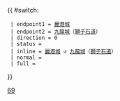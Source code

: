 {{ #switch: {{{format|}}}
  | endpoint1 = [[麗港城公共運輸交匯處|麗港城]]
  | endpoint2 = [[九龍城]]（[[獅子石道]]）
  | direction = 0
  | status = 
  | inline = [[麗港城公共運輸交匯處|麗港城]] ↺ [[九龍城]]（[[獅子石道]]）
  | normal =
  | full =
}}<noinclude>[[Category:九龍專線小巴路線模板|69]]</noinclude>